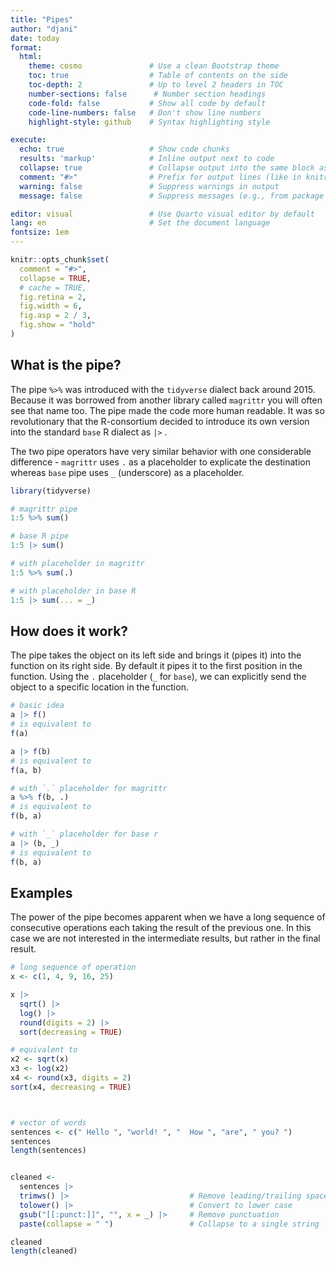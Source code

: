 ```yaml
---
title: "Pipes"
author: "djani"
date: today
format:
  html:
    theme: cosmo               # Use a clean Bootstrap theme
    toc: true                  # Table of contents on the side
    toc-depth: 2               # Up to level 2 headers in TOC
    number-sections: false      # Number section headings
    code-fold: false           # Show all code by default
    code-line-numbers: false   # Don't show line numbers
    highlight-style: github    # Syntax highlighting style

execute:
  echo: true                   # Show code chunks
  results: 'markup'            # Inline output next to code
  collapse: true               # Collapse output into the same block as code
  comment: "#>"                # Prefix for output lines (like in knitr)
  warning: false               # Suppress warnings in output
  message: false               # Suppress messages (e.g., from package loading)

editor: visual                 # Use Quarto visual editor by default
lang: en                       # Set the document language
fontsize: 1em  
---
```


```r
knitr::opts_chunk$set(
  comment = "#>",
  collapse = TRUE,
  # cache = TRUE,
  fig.retina = 2,
  fig.width = 6,
  fig.asp = 2 / 3,
  fig.show = "hold"
)
```

## What is the pipe?

The pipe `%>%` was introduced with the `tidyverse` dialect back around 2015. Because it was borrowed from another library called `magrittr` you will often see that name too. The pipe made the code more human readable. It was so revolutionary that the R-consortium decided to introduce its own version into the standard `base` R dialect as `|>` .

The two pipe operators have very similar behavior with one considerable difference - `magrittr` uses `.` as a placeholder to explicate the destination whereas `base` pipe uses `_` (underscore) as a placeholder.

```r
library(tidyverse)

# magrittr pipe
1:5 %>% sum()

# base R pipe
1:5 |> sum()

# with placeholder in magrittr
1:5 %>% sum(.) 

# with placeholder in base R
1:5 |> sum(... = _)
```

## How does it work?

The pipe takes the object on its left side and brings it (pipes it) into the function on its right side. By default it pipes it to the first position in the function. Using the `.` placeholder (`_` for `base`), we can explicitly send the object to a specific location in the function.

```r
# basic idea
a |> f()
# is equivalent to
f(a)

a |> f(b)
# is equivalent to
f(a, b)

# with `.` placeholder for magrittr
a %>% f(b, .)
# is equivalent to 
f(b, a)

# with `_` placeholder for base r
a |> (b, _)
# is equivalent to 
f(b, a)

```

## Examples

The power of the pipe becomes apparent when we have a long sequence of consecutive operations each taking the result of the previous one. In this case we are not interested in the intermediate results, but rather in the final result.

```r
# long sequence of operation
x <- c(1, 4, 9, 16, 25)

x |>
  sqrt() |>
  log() |>
  round(digits = 2) |>
  sort(decreasing = TRUE)

# equivalent to 
x2 <- sqrt(x)
x3 <- log(x2)
x4 <- round(x3, digits = 2)
sort(x4, decreasing = TRUE)



# vector of words
sentences <- c(" Hello ", "world! ", "  How ", "are", " you? ")
sentences
length(sentences)


cleaned <- 
  sentences |>
  trimws() |>                           # Remove leading/trailing spaces
  tolower() |>                          # Convert to lower case
  gsub("[[:punct:]]", "", x = _) |>     # Remove punctuation
  paste(collapse = " ")                 # Collapse to a single string

cleaned
length(cleaned)
```
